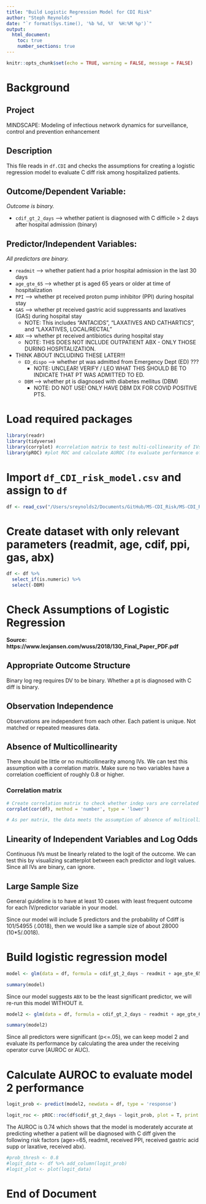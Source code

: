 ```yaml
---
title: "Build Logistic Regression Model for CDI Risk"
author: "Steph Reynolds"
date: "`r format(Sys.time(), '%b %d, %Y  %H:%M %p')`"
output:
  html_document:
    toc: true
    number_sections: true
---
```


```r
knitr::opts_chunk$set(echo = TRUE, warning = FALSE, message = FALSE)
```

# Background

## Project 
MINDSCAPE: Modeling of infectious network dynamics for surveillance, control and prevention enhancement

## Description 
This file reads in `df.CDI` and checks the assumptions for creating a logistic regression model to evaluate C diff risk among hospitalized patients.

## Outcome/Dependent Variable:
*Outcome is binary.*

  * `cdif_gt_2_days` --> whether patient is diagnosed with C difficile > 2 days after hospital admission (binary)

## Predictor/Independent Variables:
*All predictors are binary.*

  * `readmit` --> whether patient had a prior hospital admission in the last 30 days
  * `age_gte_65` --> whether pt is aged 65 years or older at time of hospitalization
  * `PPI` --> whether pt received proton pump inhibitor (PPI) during hospital stay
  * `GAS` --> whether pt received gastric acid suppressants and laxatives (GAS) during hospital stay
    - NOTE: This includes "ANTACIDS", "LAXATIVES AND CATHARTICS", and "LAXATIVES, LOCAL/RECTAL"
  * `ABX` --> whether pt received antibiotics during hospital stay 
    - NOTE: THIS DOES NOT INCLUDE OUTPATIENT ABX - ONLY THOSE DURING HOSPITALIZATION.
  * THINK ABOUT INCLUDING THESE LATER!!!
    - `ED_dispo` --> whether pt was admitted from Emergency Dept (ED) ???
      + NOTE: UNCLEAR! VERIFY / LEO WHAT THIS SHOULD BE TO INDICATE THAT PT WAS ADMITTED TO ED.
    - `DBM` --> whether pt is diagnosed with diabetes mellitus (DBM) 
      + NOTE: DO NOT USE! ONLY HAVE DBM DX FOR COVID POSITIVE PTS.

# Load required packages 
```r
library(readr)
library(tidyverse)
library(corrplot) #correlation matrix to test multi-collinearity of IVs 
library(pROC) #plot ROC and calculate AUROC (to evaluate performance of model)
```

# Import `df_CDI_risk_model.csv` and assign to `df`
```r
df <- read_csv("/Users/sreynolds2/Documents/GitHub/MS-CDI_Risk/MS-CDI_Risk/data/clean/df_CDI_risk_model.csv")
```

# Create dataset with only relevant parameters (readmit, age, cdif, ppi, gas, abx)
```r
df <- df %>% 
  select_if(is.numeric) %>% 
  select(-DBM)
```

# Check Assumptions of Logistic Regression
**Source: https://www.lexjansen.com/wuss/2018/130_Final_Paper_PDF.pdf**

## Appropriate Outcome Structure 
Binary log reg requires DV to be binary. Whether a pt is diagnosed with C diff is binary.

## Observation Independence
Observations are independent from each other. Each patient is unique. Not matched or repeated measures data. 

## Absence of Multicollinearity
There should be little or no multicollinearity among IVs. We can test this assumption with a correlation matrix. Make sure no two variables have a correlation coefficient of roughly 0.8 or higher.

### Correlation matrix 
```r
# Create correlation matrix to check whether indep vars are correlated with each other
corrplot(cor(df), method = 'number', type = 'lower') 

# As per matrix, the data meets the assumption of absence of multicollinearity. The IVs are not highly correlated with each other. 
```

## Linearity of Independent Variables and Log Odds
Continuous IVs must be linearly related to the logit of the outcome. We can test this by visualizing scatterplot between each predictor and logit values. Since all IVs are binary, can ignore.

## Large Sample Size
General guideline is to have at least 10 cases with least frequent outcome for each IV/predictor variable in your model.

Since our model will include 5 predictors and the probability of Cdiff is 101/54955 (.0018), then we would like a sample size of about 28000 (10*5/.0018).

# Build logistic regression model 
```r
model <- glm(data = df, formula = cdif_gt_2_days ~ readmit + age_gte_65 + PPI + GAS + ABX, family = binomial)

summary(model)
```

Since our model suggests `ABX` to be the least significant predictor, we will re-run this model WITHOUT it.

```r
model2 <- glm(data = df, formula = cdif_gt_2_days ~ readmit + age_gte_65 + PPI + GAS, family = binomial)

summary(model2)
```

Since all predictors were significant (p<=.05), we can keep model 2 and evaluate its performance by calculating the area under the receiving operator curve (AUROC or AUC).

# Calculate AUROC to evaluate model 2 performance 
```r
logit_prob <- predict(model2, newdata = df, type = 'response')

logit_roc <- pROC::roc(df$cdif_gt_2_days ~ logit_prob, plot = T, print.auc = T)
```

The AUROC is 0.74 which shows that the model is moderately accurate at predicting whether a patient will be diagnosed with C diff given the following risk factors (age>=65, readmit, received PPI, received gastric acid supp or laxative, received abx). 

```r
#prob_thresh <- 0.8
#logit_data <- df %>% add_column(logit_prob)
#logit_plot <- plot(logit_data)
```

# End of Document 
